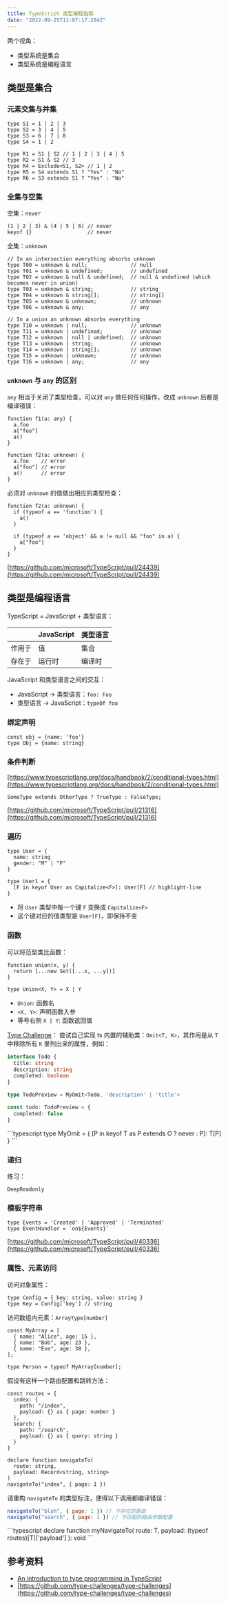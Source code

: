 ```yaml
---
title: TypeScript 类型编程指南
date: "2022-09-25T11:07:17.284Z"
---
```



两个视角：

- 类型系统是集合
- 类型系统是编程语言


## 类型是集合

### 元素交集与并集

```tsx
type S1 = 1 | 2 | 3
type S2 = 3 | 4 | 5
type S3 = 6 | 7 | 8
type S4 = 1 | 2

type R1 = S1 | S2 // 1 | 2 | 3 | 4 | 5
type R2 = S1 & S2 // 3
type R4 = Exclude<S1, S2> // 1 | 2
type R5 = S4 extends S1 ? "Yes" : "No"
type R6 = S3 extends S1 ? "Yes" : "No"
```


### 全集与空集

空集：`never`

```tsx
(1 | 2 | 3) & (4 | 5 | 6) // never
keyof {}                  // never
```

全集：`unknown`

```tsx
// In an intersection everything absorbs unknown
type T00 = unknown & null;              // null
type T01 = unknown & undefined;         // undefined
type T02 = unknown & null & undefined;  // null & undefined (which becomes never in union)
type T03 = unknown & string;            // string
type T04 = unknown & string[];          // string[]
type T05 = unknown & unknown;           // unknown
type T06 = unknown & any;               // any

// In a union an unknown absorbs everything
type T10 = unknown | null;              // unknown
type T11 = unknown | undefined;         // unknown
type T12 = unknown | null | undefined;  // unknown
type T13 = unknown | string;            // unknown
type T14 = unknown | string[];          // unknown
type T15 = unknown | unknown;           // unknown
type T16 = unknown | any;               // any
```

### `unknown` 与 `any` 的区别

`any` 相当于关闭了类型检查，可以对 `any` 做任何任何操作，改成 `unknown` 后都是编译错误：

```tsx
function f1(a: any) {
  a.foo
  a["foo"]
  a()
}

function f2(a: unknown) {
  a.foo    // error
  a["foo"] // error
  a()      // error
}
```

必须对 `unknown` 的值做出相应的类型检查：

```tsx
function f2(a: unknown) {
  if (typeof a == 'function') {
    a()
  }

  if (typeof a == 'object' && a != null && "foo" in a) {
    a["foo"]
  }
}
```

[https://github.com/microsoft/TypeScript/pull/24439](https://github.com/microsoft/TypeScript/pull/24439)

## 类型是编程语言

TypeScript = JavaScript + 类型语言：

|     | JavaScript | 类型语言 |
|-----|------------|------|
| 作用于 | 值          | 集合   |
| 存在于 | 运行时        | 编译时  |

JavaScript 和类型语言之间的交互：

- JavaScript → 类型语言：`foo: Foo`
- 类型语言 → JavaScript：`typeOf foo`

### 绑定声明

```tsx
const obj = {name: 'foo'}
type Obj = {name: string}
```

### 条件判断

[https://www.typescriptlang.org/docs/handbook/2/conditional-types.html](https://www.typescriptlang.org/docs/handbook/2/conditional-types.html)

```tsx
SomeType extends OtherType ? TrueType : FalseType;
```

[https://github.com/microsoft/TypeScript/pull/21316](https://github.com/microsoft/TypeScript/pull/21316)

### 遍历

```tsx
type User = {
  name: string
  gender: "M" | "F"
}

type User1 = {
  [F in keyof User as Capitalize<F>]: User[F] // highlight-line
}
```

- 将 `User` 类型中每一个键 `F` 变换成 `Capitalize<F>`
- 这个键对应的值类型是 `User[F]`，即保持不变

### 函数

可以将范型类比函数：

```tsx
function union(x, y) {
  return [...new Set([...x, ...y])]
}
```

```tsx
type Union<X, Y> = X | Y
```

- `Union`: 函数名
- `<X, Y>`: 声明函数入参
- 等号右侧 `X | Y`: 函数返回值


<PullQuote emoji="🖋">

  [Type Challenge](https://github.com/type-challenges/type-challenges/blob/main/questions/00003-medium-omit/README.md)：
  尝试自己实现 ts 内置的辅助类：`Omit<T, K>`，其作用是从 `T` 中移除所有 `K` 里列出来的属性，例如：

```typescript
interface Todo {
  title: string
  description: string
  completed: boolean
}

type TodoPreview = MyOmit<Todo, 'description' | 'title'>

const todo: TodoPreview = {
  completed: false
}
  ```

  <DiscloseAnswer>
    ```typescript
    type MyOmit<T, O> = {
      [P in keyof T as P extends O ? never : P]: T[P]
    }
    ```
  </DiscloseAnswer>
</PullQuote>


### 递归

练习：

`DeepReadonly`

### 模板字符串

```tsx
type Events = 'Created' | 'Approved' | 'Terminated'
type EventHandler = `on${Events}`
```

[https://github.com/microsoft/TypeScript/pull/40336](https://github.com/microsoft/TypeScript/pull/40336)

### 属性、元素访问

访问对象属性：

```tsx
type Config = { key: string, value: string }
type Key = Config['key'] // string
```

访问数组内元素：`ArrayType[number]`

```tsx
const MyArray = [
  { name: "Alice", age: 15 },
  { name: "Bob", age: 23 },
  { name: "Eve", age: 38 },
];

type Person = typeof MyArray[number];
```


<PullQuote emoji="🖋">
  假设有这样一个路由配置和跳转方法：

  ```tsx
  const routes = {
    index: {
      path: "/index",
      payload: {} as { page: number }
    },
    search: {
      path: "/search",
      payload: {} as { query: string }
    }
  }

  declare function navigateTo(
    route: string,
    payload: Record<string, string>
  )
  navigateTo("index", { page: 1 })
  ```

  请重构 `navigateTo` 的类型标注，使得以下调用都编译错误：

  ```jsx
  navigateTo("blah", { page: 1 }) // 不存在的路由
  navigateTo("search", { page: 1 }) // 不匹配的路由参数配置
  ```

  <DiscloseAnswer>
    ```typescript
    declare function myNavigateTo<T extends keyof typeof routes>(
      route: T,
      payload: (typeof routes)[T]['payload']
    ): void
    ```
  </DiscloseAnswer>
</PullQuote>

## 参考资料

- [An introduction to type programming in TypeScript](https://www.zhenghao.io/posts/type-programming)
- [https://github.com/type-challenges/type-challenges](https://github.com/type-challenges/type-challenges)
